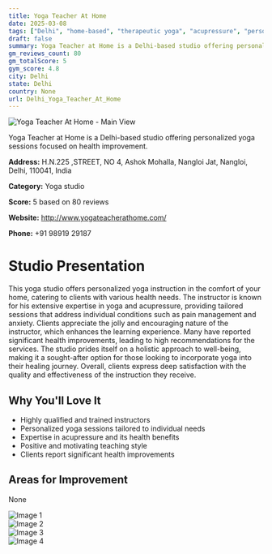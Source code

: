 ```yaml
---
title: Yoga Teacher At Home
date: 2025-03-08
tags: ["Delhi", "home-based", "therapeutic yoga", "acupressure", "personalized service", "home-based instruction", "Delhi"]  
draft: false
summary: Yoga Teacher at Home is a Delhi-based studio offering personalized yoga sessions focused on health improvement.
gm_reviews_count: 80
gm_totalScore: 5
gym_score: 4.8
city: Delhi
state: Delhi
country: None
url: Delhi_Yoga_Teacher_At_Home
---
```


<div className="aspect-[16/9] relative my-8">
  <img 
    src="https://lh5.googleusercontent.com/p/AF1QipP1r3zPUIv0Xhn7bnZKhEc7y-_Tc54URj3FITWK=w1920-h1080-k-no"
    alt="Yoga Teacher At Home - Main View"
    className="object-cover absolute inset-0 w-full h-full rounded-lg"
  />
</div>

Yoga Teacher at Home is a Delhi-based studio offering personalized yoga sessions focused on health improvement.

**Address:** H.N.225 ,STREET, NO 4, Ashok Mohalla, Nangloi Jat, Nangloi, Delhi, 110041, India

**Category:** Yoga studio

**Score:** 5 based on 80 reviews

**Website:** http://www.yogateacherathome.com/

**Phone:** +91 98919 29187

# Studio Presentation

This yoga studio offers personalized yoga instruction in the comfort of your home, catering to clients with various health needs. The instructor is known for his extensive expertise in yoga and acupressure, providing tailored sessions that address individual conditions such as pain management and anxiety. Clients appreciate the jolly and encouraging nature of the instructor, which enhances the learning experience. Many have reported significant health improvements, leading to high recommendations for the services. The studio prides itself on a holistic approach to well-being, making it a sought-after option for those looking to incorporate yoga into their healing journey. Overall, clients express deep satisfaction with the quality and effectiveness of the instruction they receive.



## Why You'll Love It

- Highly qualified and trained instructors
- Personalized yoga sessions tailored to individual needs
- Expertise in acupressure and its health benefits
- Positive and motivating teaching style
- Clients report significant health improvements

## Areas for Improvement

None

<div className="grid grid-cols-1 xl:grid-cols-2 gap-4 my-8">
<div className="aspect-[4/3] relative"><img src="https://lh3.googleusercontent.com/p/AF1QipNKbqDhyN_Ta4fDcO_v1lTGDH_BTjAP_LpUCGwF=w1920-h1080-k-no" alt="Image 1" className="object-cover absolute inset-0 w-full h-full rounded-lg" /></div>
<div className="aspect-[4/3] relative"><img src="https://lh5.googleusercontent.com/p/AF1QipNO2Q_G42QDLyiFwZw63575goiA9AwijQ4QCUH4=w1920-h1080-k-no" alt="Image 2" className="object-cover absolute inset-0 w-full h-full rounded-lg" /></div>
<div className="aspect-[4/3] relative"><img src="https://lh5.googleusercontent.com/p/AF1QipMX9lGYIovEu6u7XcIf5IniMv2iZhQXHue-ZGK9=w1920-h1080-k-no" alt="Image 3" className="object-cover absolute inset-0 w-full h-full rounded-lg" /></div>
<div className="aspect-[4/3] relative"><img src="https://lh5.googleusercontent.com/p/AF1QipM0Z7hv5H4QzprNgBhLaxaSxJ_2618-mCN2CLBU=w1920-h1080-k-no" alt="Image 4" className="object-cover absolute inset-0 w-full h-full rounded-lg" /></div>
</div>
